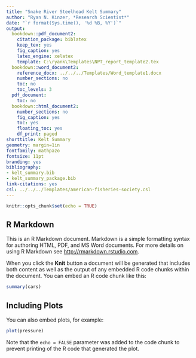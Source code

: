 ```yaml
---
title: "Snake River Steelhead Kelt Summary"
author: "Ryan N. Kinzer, *Research Scientist*"
date: "`r format(Sys.time(), '%d %B, %Y')`"
output:
  bookdown::pdf_document2:
    citation_package: biblatex
    keep_tex: yes
    fig_caption: yes
    latex_engine: xelatex
    template: C:\ryank\Templates\NPT_report_template2.tex
  bookdown::word_document2:
    reference_docx: ../../../Templates/Word_template1.docx
    number_sections: no
    toc: no
    toc_levels: 3
  pdf_document:
    toc: no
  bookdown::html_document2:
    number_sections: no
    fig_caption: yes
    toc: yes
    floating_toc: yes
    df_print: paged
shorttitle: Kelt Summary
geometry: margin=1in
fontfamily: mathpazo
fontsize: 11pt
branding: yes
bibliography:
- kelt_summary.bib
- kelt_summary_package.bib
link-citations: yes
csl: ../../../Templates/american-fisheries-society.csl
---
```


```r
knitr::opts_chunk$set(echo = TRUE)
```

## R Markdown

This is an R Markdown document. Markdown is a simple formatting syntax for authoring HTML, PDF, and MS Word documents. For more details on using R Markdown see <http://rmarkdown.rstudio.com>.

When you click the **Knit** button a document will be generated that includes both content as well as the output of any embedded R code chunks within the document. You can embed an R code chunk like this:

```r
summary(cars)
```

## Including Plots

You can also embed plots, for example:

```r
plot(pressure)
```

Note that the `echo = FALSE` parameter was added to the code chunk to prevent printing of the R code that generated the plot.
